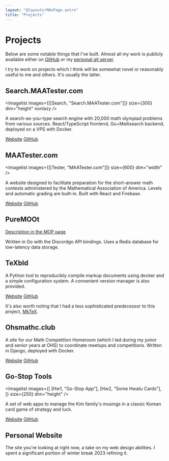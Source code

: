 ```yaml
---
layout: "@layouts/MdxPage.astro"
title: "Projects"
---
```



# Projects

Below are some notable things that I've built. Almost all my work is publicly
available either on [GitHub](https://github.com/junikimm717) or my
[personal git server](https://git.junickim.me).

I try to work on projects which I think will be somewhat novel or reasonably
useful to me and others. It's usually the latter.

## Search.MAATester.com


<Imagelist
  images={[[Search, "Search.MAATester.com"]]}
  size={300}
  dim="height"
  nonlazy
/>

A search-as-you-type search engine with 20,000 math olympiad problems from
various sources. React/TypeScript frontend, Go+Meilisearch backend, deployed on
a VPS with Docker.

[Website](https://search.maatester.com)
[GitHub](https://github.com/MAA-Contest-Tester/search)

## MAATester.com


<Imagelist images={[[Tester, "MAATester.com"]]} size={600} dim="width" />

A website designed to facilitate preparation for the short-answer math contests
administered by the Mathematical Association of America. Levels and automatic
grading are built-in. Built with React and Firebase.

[Website](https://maatester.com)
[GitHub](https://github.com/MAA-Contest-Tester/website)

## PureMOOt

[Description in the MOP page](/mop/#puremoot)

Written in Go with the Discordgo API bindings. Uses a Redis database for low-latency data storage.

## TeXbld

A Python tool to reproducibly compile markup documents using docker and a simple
configuration system. A convenient version manager is also provided.

[Website](https://texbld.com) [GitHub](https://github.com/texbld)

It's also worth noting that I had a less sophisticated predecessor to this project,
[MkTeX](https://github.com/junikimm717/mktex).

## Ohsmathc.club

A site for our Math Competition Homeroom (which I led during my junior and
senior years at OHS) to coordinate meetups and competitions. Written in
Django, deployed with Docker.

[Website](https://ohsmathc.club) [GitHub](https://github.com/junikimm717/ohsmathcc)

## Go-Stop Tools


<Imagelist
  images={[
    [Hw1, "Go-Stop App"],
    [Hw2, "Some Hwatu Cards"],
  ]}
  size={250}
  dim="height"
/>

A set of web apps to manage the Kim family's musings in a classic Korean card
game of strategy and luck.

[Website](https://gostoptools.github.io)
[GitHub](https://github.com/gostoptools)

## Personal Website

The site you're looking at right now, a take on my web design abilities. I spent
a significant portion of winter break 2023 refining it.
